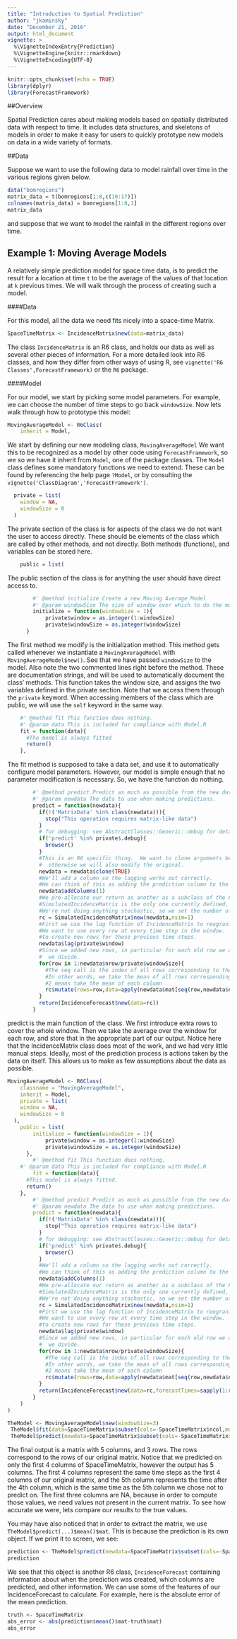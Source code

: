 ```yaml
---
title: "Introduction to Spatial Prediction"
author: "jkaminsky"
date: "December 21, 2016"
output: html_document
vignette: >
  %\VignetteIndexEntry{Prediction}
  %\VignetteEngine{knitr::rmarkdown}
  %\VignetteEncoding{UTF-8}
---
```


```r
knitr::opts_chunk$set(echo = TRUE)
library(dplyr)
library(ForecastFramework)
```
##Overview

Spatial Prediction cares about making models based on spatially distributed data with respect to time.  It includes data structures, and skeletons of models in order to make it easy for users to quickly prototype new models on data in a wide variety of formats.

##Data

Suppose we want to use the following data to model rainfall over time in the various regions given below.

```r
data("bomregions")
matrix_data = t(bomregions[1:8,c(10:17)])
colnames(matrix_data) = bomregions[1:8,1]
matrix_data
```

and suppose that we want to model the rainfall in the different regions over time.

## Example 1: Moving Average Models

A relatively simple prediction model for space time data, is to predict the result for a location at time ```t``` to be the average of the values of that location at ```k``` previous times.  We will walk through the process of creating such a model.

####Data

For this model, all the data we need fits nicely into a space-time Matrix.
```r
SpaceTimeMatrix <- IncidenceMatrix$new(data=matrix_data)
```
The class ```IncidenceMatrix``` is an R6 class, and holds our data as well as several other pieces of information.  For a more detailed look into R6 classes, and how they differ from other ways of using R, see `vignette('R6 Classes',ForecastFramework)` or the `R6` package.  

####Model

For our model, we start by picking some model parameters.  For example, we can choose the number of time steps to go back ```windowSize```.  Now lets walk through how to prototype this model:

```r
MovingAverageModel <- R6Class(
	inherit = Model,
```
We start by defining our new modeling class, ```MovingAverageModel```  We want this to be recognized as a model by other code using ```ForecastFramework```, so we  so we have it inherit from ```Model```, one of the package classes.  The ```Model``` class defines some mandatory functions we need to extend.  These can be found by referencing the help page ```?Model```, or by consulting the ```vignette('ClassDiagram','ForecastFramework')```.
```r
  private = list(
    window = NA,
    windowSize = 0
  )
```
  The private section of the class is for aspects of the class we do not want the user to access directly.  These should be elements of the class which are called by other methods, and not directly.  Both methods (functions), and variables can be stored here.
```r
	public = list(
```
The public section of the class is for anything the user should have direct access to.
```r
		#' @method initialize Create a new Moving Average Model
		#' @param windowSize The size of window over which to do the moving average
		initialize = function(windowSize = 1){
			private$window = as.integer(1:windowSize)
			private$windowSize = as.integer(windowSize)
	  }
```
The first method we modify is the initialization method.  This method gets called whenever we instantiate a ```MovingAverageModel``` with ```MovingAverageModel$new()```.  See that we have passed ```windowSize``` to the model.  Also note the two commented lines right before the method.  These are documentation strings, and will be used to automatically document the class' methods.  This function takes the window size, and assigns the two variables defined in the private section.  Note that we access them through the `private` keyword.  When accessing members of the class which are public, we will use the `self` keyword in the same way.
```r
    #' @method fit This function does nothing.
    #' @param data This is included for compliance with Model.R
    fit = function(data){
      #The model is always fitted
      return()
    },
```
The fit method is supposed to take a data set, and use it to automatically configure model parameters.  However, our model is simple enough that no parameter modification is necessary.  So, we have the function do nothing.
```r
		#' @method predict Predict as much as possible from the new data
		#' @param newdata The data to use when making predictions.
		predict = function(newdata){
		  if(!('MatrixData' %in% class(newdata))){
		    stop("This operation requires matrix-like data")
		  }
		  # for debugging: see AbstractClasses::Generic::debug for details.
		  if('predict' %in% private$.debug){
		    browser()
		  }
		  #This is an R6 specific thing.  We want to clone arguments before we use them, because
		  #  otherwise we will also modify the original.
		  newdata = newdata$clone(TRUE)
		  #We'll add a column so the lagging works out correctly.
		  #We can think of this as adding the prediction column to the data.
		  newdata$addColumns(1)
		  #We pre-allocate our return as another as a subclass of the Forecast class.
		  #SimulatedIncidenceMatrix is the only one currently defined, so...
		  #We're not doing anything stochastic, so we set the number of simulations to 1.
		  rc = SimulatedIncidenceMatrix$new(newdata,nsim=1)
		  #First we use the lag function of IncidenceMatrix to reogranize the data.
		  #We want to use every row at every time step in the window.  The lag function allows us
		  #to create new rows for these previous time steps.
		  newdata$lag(private$window)
		  #Since we added new rows, in particular for each old row we added private$windowSize new rows
		  #  we divide.
		  for(row in 1:newdata$nrow/private$windowSize){
		    #The seq call is the index of all rows corresponding to the original row `row`
		    #In other words, we take the mean of all rows corresponding to lagged versions of the original row
		    #2 means take the mean of each column
		    rc$mutate(rows=row,data=apply(newdata$mat[seq(row,newdata$nrow,private$windowSize),],2,mean))
		  }
		  return(IncidenceForecast$new(data=rc))
		}
```
predict is the main function of the class.  We first introduce extra rows to cover the whole window.  Then we take the average over the window for each row, and store that in the appropriate part of our output.  Notice here that the IncidenceMatrix class does most of the work, and we had very little manual steps.  Ideally, most of the prediction process is actions taken by the data on itself.  This allows us to make as few assumptions about the data as possible.


```r
MovingAverageModel <- R6Class(
	classname = "MovingAverageModel",
	inherit = Model,
	private = list(
    window = NA,
    windowSize = 0
  ),
	public = list(
		initialize = function(windowSize = 1){
			private$window = as.integer(1:windowSize)
			private$windowSize = as.integer(windowSize)
	  },
		#' @method fit This function does nothing.
    #' @param data This is included for compliance with Model.R
		fit = function(data){
      #This model is always fitted.
      return()
    },
		#' @method predict Predict as much as possible from the new data
		#' @param newdata The data to use when making predictions.
		predict = function(newdata){
		  if(!('MatrixData' %in% class(newdata))){
		    stop("This operation requires matrix-like data")
		  }
		  # for debugging: see AbstractClasses::Generic::debug for details.
		  if('predict' %in% private$.debug){
		    browser()
		  }
		  #We'll add a column so the lagging works out correctly.
		  #We can think of this as adding the prediction column to the data.
		  newdata$addColumns(1)
		  #We pre-allocate our return as another as a subclass of the Forecast class.
		  #SimulatedIncidenceMatrix is the only one currently defined, so...
		  #We're not doing anything stochastic, so we set the number of simulations to 1.
		  rc = SimulatedIncidenceMatrix$new(newdata,nsim=1)
		  #First we use the lag function of IncidenceMatrix to reogranize the data.
		  #We want to use every row at every time step in the window.  The lag function allows us
		  #to create new rows for these previous time steps.
		  newdata$lag(private$window)
		  #Since we added new rows, in particular for each old row we added private$windowSize new rows
		  #  we divide.
		  for(row in 1:newdata$nrow/private$windowSize){
		    #The seq call is the index of all rows corresponding to the original row `row`
		    #In other words, we take the mean of all rows corresponding to lagged versions of the original row
		    #2 means take the mean of each column
		    rc$mutate(rows=row,data=apply(newdata$mat[seq(row,newdata$nrow,private$windowSize),],2,mean))
		  }
		  return(IncidenceForecast$new(data=rc,forecastTimes=sapply(1:rc$ncol,function(x){return(TRUE)})))
		}
	)
)
```

```r
TheModel <- MovingAverageModel$new(windowSize=3)
 TheModel$fit(data=SpaceTimeMatrix$subset(cols=-SpaceTimeMatrix$ncol,mutate=FALSE))
 TheModel$predict(newdata=SpaceTimeMatrix$subset(cols=-SpaceTimeMatrix$ncol,mutate=FALSE))$mean()$mat
```
The final output is a matrix with 5 columns, and 3 rows.  The rows correspond to the rows of our original matrix.  Notice that we predicted on only the first 4 columns of SpaceTimeMatrix, however the output has 5 columns.  The first 4 columns represent the same time steps as the first 4 columns of our original matrix, and the 5th column represents the time after the 4th column, which is the same time as the 5th column we chose not to predict on.  The first three columns are NA, because in order to compute those values, we need values not present in the current matrix.  To see how accurate we were, lets compare our results to the true values.

You may have also noticed that in order to extract the matrix, we use `TheModel$predict(...)$mean()$mat`.  This is because the prediction is its own object.  If we print it to screen, we see:
```r
prediction <- TheModel$predict(newdata=SpaceTimeMatrix$subset(cols=-SpaceTimeMatrix$ncol,mutate=FALSE))
prediction
```
We see that this object is another R6 class, `IncidenceForecast` containing information about when the prediction was created, which columns are predicted, and other information.  We can use some of the features of our IncidenceForecast to calculate.  For example, here is the absolute error of the mean prediction.

```r
truth <- SpaceTimeMatrix
abs_error <- abs(prediction$mean()$mat-truth$mat)
abs_error
```
